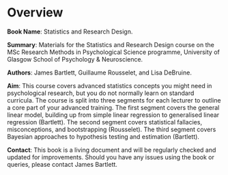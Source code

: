 # Overview {.unnumbered}

**Book Name**: Statistics and Research Design.

**Summary**: Materials for the Statistics and Research Design course on the MSc Research Methods in Psychological Science programme, University of Glasgow School of Psychology & Neuroscience.

**Authors**: James Bartlett, Guillaume Rousselet, and Lisa DeBruine.

**Aim**: This course covers advanced statistics concepts you might need in psychological research, but you do not normally learn on standard curricula. The course is split into three segments for each lecturer to outline a core part of your advanced training. The first segment covers the general linear model, building up from simple linear regression to generalised linear regression (Bartlett). The second segment covers statistical fallacies, misconceptions, and bootstrapping (Rousselet). The third segment covers Bayesian approaches to hypothesis testing and estimation (Bartlett).

**Contact**: This book is a living document and will be regularly checked and updated for improvements. Should you have any issues using the book or queries, please contact James Bartlett.
